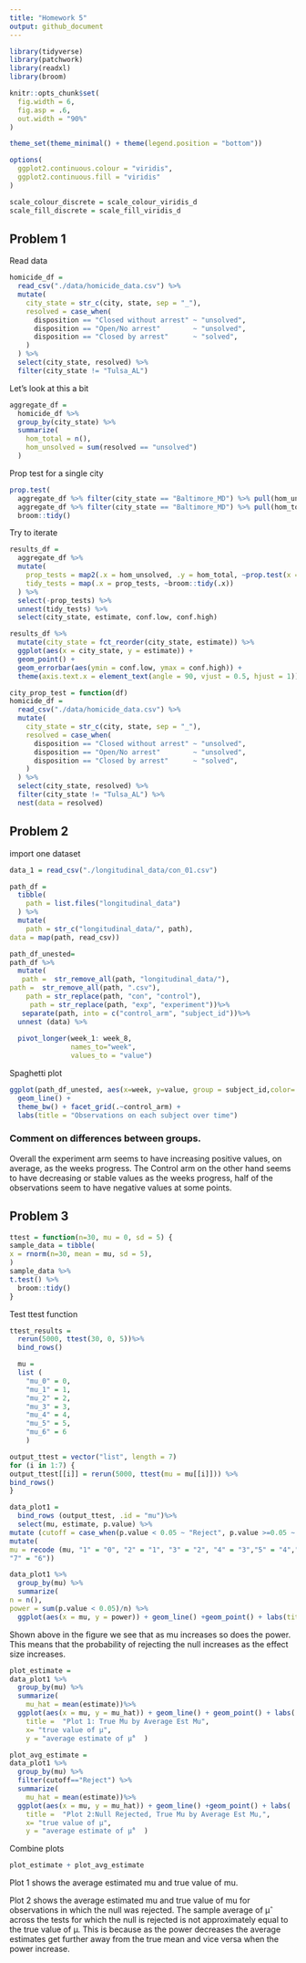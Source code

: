 ```yaml
---
title: "Homework 5"
output: github_document
---
```


```r
library(tidyverse)
library(patchwork)
library(readxl)
library(broom)
```

```r

knitr::opts_chunk$set(
  fig.width = 6,
  fig.asp = .6,
  out.width = "90%"
)

theme_set(theme_minimal() + theme(legend.position = "bottom"))

options(
  ggplot2.continuous.colour = "viridis",
  ggplot2.continuous.fill = "viridis"
)

scale_colour_discrete = scale_colour_viridis_d
scale_fill_discrete = scale_fill_viridis_d
```

## Problem 1 

Read data
```r
homicide_df = 
  read_csv("./data/homicide_data.csv") %>% 
  mutate(
    city_state = str_c(city, state, sep = "_"),
    resolved = case_when(
      disposition == "Closed without arrest" ~ "unsolved",
      disposition == "Open/No arrest"        ~ "unsolved",
      disposition == "Closed by arrest"      ~ "solved",
    )
  ) %>% 
  select(city_state, resolved) %>% 
  filter(city_state != "Tulsa_AL")
```

Let's look at this a bit
```r
aggregate_df = 
  homicide_df %>% 
  group_by(city_state) %>% 
  summarize(
    hom_total = n(),
    hom_unsolved = sum(resolved == "unsolved")
  )

```

Prop test for a single city
```r
prop.test(
  aggregate_df %>% filter(city_state == "Baltimore_MD") %>% pull(hom_unsolved), 
  aggregate_df %>% filter(city_state == "Baltimore_MD") %>% pull(hom_total)) %>% 
  broom::tidy()
```

Try to iterate
```r
results_df = 
  aggregate_df %>% 
  mutate(
    prop_tests = map2(.x = hom_unsolved, .y = hom_total, ~prop.test(x = .x, n = .y)),
    tidy_tests = map(.x = prop_tests, ~broom::tidy(.x))
  ) %>% 
  select(-prop_tests) %>% 
  unnest(tidy_tests) %>% 
  select(city_state, estimate, conf.low, conf.high)
```

```r
results_df %>% 
  mutate(city_state = fct_reorder(city_state, estimate)) %>% 
  ggplot(aes(x = city_state, y = estimate)) +
  geom_point() + 
  geom_errorbar(aes(ymin = conf.low, ymax = conf.high)) + 
  theme(axis.text.x = element_text(angle = 90, vjust = 0.5, hjust = 1))
```

```r
city_prop_test = function(df) 
homicide_df = 
  read_csv("./data/homicide_data.csv") %>% 
  mutate(
    city_state = str_c(city, state, sep = "_"),
    resolved = case_when(
      disposition == "Closed without arrest" ~ "unsolved",
      disposition == "Open/No arrest"        ~ "unsolved",
      disposition == "Closed by arrest"      ~ "solved",
    )
  ) %>% 
  select(city_state, resolved) %>% 
  filter(city_state != "Tulsa_AL") %>% 
  nest(data = resolved)
```

## Problem 2

import one dataset 

```r
data_1 = read_csv("./longitudinal_data/con_01.csv")
```


```r

path_df = 
  tibble(
    path = list.files("longitudinal_data")
  ) %>% 
  mutate(
    path = str_c("longitudinal_data/", path),
data = map(path, read_csv)) 


```

```r
path_df_unested= 
path_df %>% 
  mutate(
   path =  str_remove_all(path, "longitudinal_data/"),
path =  str_remove_all(path, ".csv"),
    path = str_replace(path, "con", "control"), 
     path = str_replace(path, "exp", "experiment"))%>%
   separate(path, into = c("control_arm", "subject_id"))%>% 
  unnest (data) %>% 
  
  pivot_longer(week_1: week_8, 
               names_to="week", 
               values_to = "value") 


```
Spaghetti plot
```r


ggplot(path_df_unested, aes(x=week, y=value, group = subject_id,color= subject_id)) +
  geom_line() +
  theme_bw() + facet_grid(.~control_arm) +
  labs(title = "Observations on each subject over time")
```

### Comment on differences between groups. 

Overall the experiment arm seems to have increasing positive values, on average, as the weeks progress. The Control arm on the other hand seems to have decreasing or stable values as the weeks progress, half of the observations seem to have negative values at some points. 


## Problem 3


```r
ttest = function(n=30, mu = 0, sd = 5) {
sample_data = tibble(
x = rnorm(n=30, mean = mu, sd = 5),
)
sample_data %>%
t.test() %>%
  broom::tidy()
}
```

Test ttest function 
```r
ttest_results = 
  rerun(5000, ttest(30, 0, 5))%>%
  bind_rows()
```


```r
  mu = 
  list ( 
    "mu_0" = 0, 
    "mu_1" = 1, 
    "mu_2" = 2, 
    "mu_3" = 3, 
    "mu_4" = 4, 
    "mu_5" = 5,
    "mu_6" = 6 
    )

output_ttest = vector("list", length = 7)
for (i in 1:7) {
output_ttest[[i]] = rerun(5000, ttest(mu = mu[[i]])) %>%
bind_rows() 
}

```


```r
data_plot1 = 
  bind_rows (output_ttest, .id = "mu")%>%
  select(mu, estimate, p.value) %>%
mutate (cutoff = case_when(p.value < 0.05 ~ "Reject", p.value >=0.05 ~ "Fail to Reject")) %>%
mutate(
mu = recode (mu, "1" = "0", "2" = "1", "3" = "2", "4" = "3","5" = "4","6" = "5",
"7" = "6")) 

```

```r
data_plot1 %>%
  group_by(mu) %>%
  summarize(
n = n(),
power = sum(p.value < 0.05)/n) %>%
  ggplot(aes(x = mu, y = power)) + geom_line() +geom_point() + labs(title = "Proportion of Times the Null was Rejected") 
```

Shown above in the figure we see that as mu increases so does the power. This means that the probability of rejecting the null increases as the effect size increases. 


```r
plot_estimate = 
data_plot1 %>%
  group_by(mu) %>%
  summarize(
    mu_hat = mean(estimate))%>%
  ggplot(aes(x = mu, y = mu_hat)) + geom_line() + geom_point() + labs(
    title =  "Plot 1: True Mu by Average Est Mu",
    x= "true value of μ",
    y = "average estimate of μ̂"  )
```

```r
plot_avg_estimate = 
data_plot1 %>%
  group_by(mu) %>%
  filter(cutoff=="Reject") %>%
  summarize(
    mu_hat = mean(estimate))%>%
  ggplot(aes(x = mu, y = mu_hat)) + geom_line() +geom_point() + labs(
    title =  "Plot 2:Null Rejected, True Mu by Average Est Mu,",
    x= "true value of μ",
    y = "average estimate of μ̂"  )
```

Combine plots 
```r
plot_estimate + plot_avg_estimate 
```

Plot 1 shows the average estimated mu and true value of mu. 

Plot 2 shows the average estimated mu and true value of mu for observations in which the null was rejected. The sample average of μ̂ across the tests for which the null is rejected is not approximately equal to the true value of μ. This is because as the power decreases the average estimates get further away from the true mean and vice versa when the power increase.  


